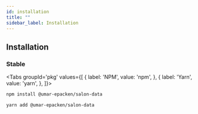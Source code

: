 ```yaml
---
id: installation
title: ""
sidebar_label: Installation
---
```



## Installation

### Stable

<Tabs
groupId='pkg'
values={[
{ label: 'NPM', value: 'npm', },
{ label: 'Yarn', value: 'yarn', },
]}>
<TabItem value="npm">

```bash
npm install @umar-epacken/salon-data
```

</TabItem>
<TabItem value="yarn">

```bash
yarn add @umar-epacken/salon-data
```

</TabItem>
</Tabs>
